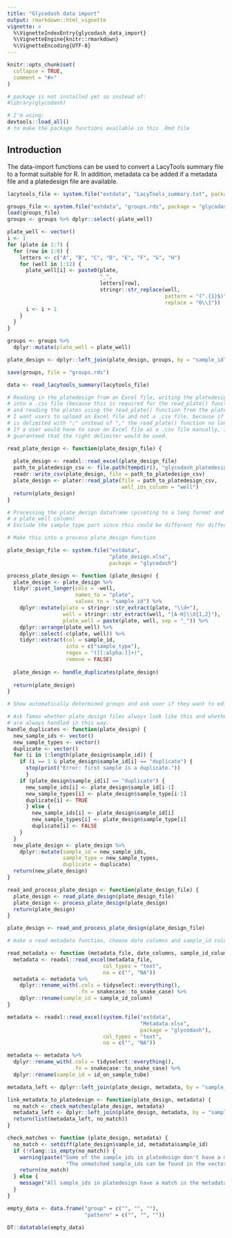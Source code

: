 ```yaml
---
title: "Glycodash data import"
output: rmarkdown::html_vignette
vignette: >
  %\VignetteIndexEntry{glycodash_data_import}
  %\VignetteEngine{knitr::rmarkdown}
  %\VignetteEncoding{UTF-8}
---
```


```r
knitr::opts_chunk$set(
  collapse = TRUE,
  comment = "#>"
)
```

```r
# package is not installed yet so instead of:
#library(glycodash)

# I'm using:
devtools::load_all()
# to make the package functions available in this .Rmd file
```

## Introduction

The data-import functions can be used to convert a LacyTools summary file to a format suitable for R. In addition, metadata ca be added if a metadata file and a platedesign file are available.

```r

lacytools_file <- system.file("extdata", "LacyTools_summary.txt", package = "glycodash")

groups_file <- system.file("extdata", "groups.rds", package = "glycodash")
load(groups_file)
groups <- groups %>% dplyr::select(-plate_well)

plate_well <- vector()
i <- 1
for (plate in 1:7) {
  for (row in 1:8) {
    letters <- c("A", "B", "C", "D", "E", "F", "G", "H")
    for (well in 1:12) {
      plate_well[i] <- paste0(plate, 
                              "_", 
                              letters[row], 
                              stringr::str_replace(well, 
                                                   pattern = "(^.{1}$)",
                                                   replace = "0\\1"))
      i <- i + 1
    }
  }
}

groups <- groups %>% 
  dplyr::mutate(plate_well = plate_well)

plate_design <- dplyr::left_join(plate_design, groups, by = "sample_id")

save(groups, file = "groups.rds")

data <- read_lacytools_summary(lacytools_file)

# Reading in the platedesign from an Excel file, writing the platedesign 
# into a .csv file (because this is required for the read_plate() function from plater) 
# and reading the plates using the read_plate() function from the plater package.
# I want users to upload an Excel file and not a .csv file, because if the csv file
# is delimited with ";" instead of "," the read_plate() function no longer works.
# If a user would have to save an Excel file as a .csv file manually, it cannot be 
# guaranteed that the right delimiter would be used.

read_plate_design <- function(plate_design_file) {
  
  plate_design <- readxl::read_excel(plate_design_file)
  path_to_platedesign_csv <- file.path(tempdir(), "glycodash_platedesign.csv")
  readr::write_csv(plate_design, file = path_to_platedesign_csv)
  plate_design <- plater::read_plate(file = path_to_platedesign_csv, 
                                     well_ids_column = "well")
  return(plate_design)
}

# Processing the plate_design dataframe (pivoting to a long format and adding
# a plate_well column)
# Exclude the sample_type part since this could be different for different data?

# Make this into a process plate_design function

plate_design_file <- system.file("extdata",
                                 "plate_design.xlsx",
                                 package = "glycodash")

process_plate_design <- function (plate_design) {
  plate_design <- plate_design %>%
  tidyr::pivot_longer(cols = -well,
                      names_to = "plate",
                      values_to = "sample_id") %>%
    dplyr::mutate(plate = stringr::str_extract(plate, "\\d+"),
                  well = stringr::str_extract(well, "[A-H]\\d{1,2}"),
                  plate_well = paste(plate, well, sep = "_")) %>% 
    dplyr::arrange(plate_well) %>% 
    dplyr::select(-c(plate, well)) %>% 
    tidyr::extract(col = sample_id, 
                   into = c("sample_type"), 
                   regex = "([[:alpha:]]+)",
                   remove = FALSE)
  
  plate_design <- handle_duplicates(plate_design)
  
  return(plate_design)
}

# Show automatically determined groups and ask user if they want to edit them

# Ask Tamas whether plate_design files always look like this and whether duplicates
# are always handled in this way.
handle_duplicates <- function(plate_design) {
  new_sample_ids <- vector()
  new_sample_types <- vector()
  duplicate <- vector()
  for (i in 1:length(plate_design$sample_id)) {
    if (i == 1 & plate_design$sample_id[i] == "duplicate") {
      stop(print("Error: first sample is a duplicate."))
      }
    if (plate_design$sample_id[i] == "duplicate") {
      new_sample_ids[i] <- plate_design$sample_id[i-1]
      new_sample_types[i] <- plate_design$sample_type[i-1]
      duplicate[i] <- TRUE
      } else {
        new_sample_ids[i] <- plate_design$sample_id[i]
        new_sample_types[i] <- plate_design$sample_type[i]
        duplicate[i] <- FALSE
    }
  }
  new_plate_design <- plate_design %>% 
    dplyr::mutate(sample_id = new_sample_ids,
                  sample_type = new_sample_types,
                  duplicate = duplicate)
  return(new_plate_design)
}

read_and_process_plate_design <- function(plate_design_file) {
  plate_design <- read_plate_design(plate_design_file)
  plate_design <- process_plate_design(plate_design)
  return(plate_design)
}

plate_design <- read_and_process_plate_design(plate_design_file)

# make a read metadata function, choose date columns and sample_id column?

read_metadata <- function (metadata_file, date_columns, sample_id_column) {
  metadata <- readxl::read_excel(metadata_file,
                               col_types = "text", 
                               na = c("", "NA"))
  metadata <- metadata %>% 
    dplyr::rename_with(.cols = tidyselect::everything(), 
                       .fn = snakecase::to_snake_case) %>% 
    dplyr::rename(sample_id = sample_id_column)
}

metadata <- readxl::read_excel(system.file("extdata",
                                           "Metadata.xlsx",
                                           package = "glycodash"),
                               col_types = "text", 
                               na = c("", "NA"))

metadata <- metadata %>% 
  dplyr::rename_with(.cols = tidyselect::everything(), 
                     .fn = snakecase::to_snake_case) %>% 
  dplyr::rename(sample_id = id_on_sample_tube)

metadata_left <- dplyr::left_join(plate_design, metadata, by = "sample_id")

link_metadata_to_platedesign <- function(plate_design, metadata) {
  no_match <- check_matches(plate_design, metadata)
  metadata_left <- dplyr::left_join(plate_design, metadata, by = "sample_id")
  return(list(metadata_left, no_match))
}

check_matches <- function (plate_design, metadata) {
  no_match <- setdiff(plate_design$sample_id, metadata$sample_id)
  if (!rlang::is_empty(no_match)) {
    warning(paste("Some of the sample_ids in platedesign don't have a match in the metadata.",
                   "The unmatched sample_ids can be found in the vector \"no_match\"."))
    return(no_match)
  } else {
    message("All sample_ids in platedesign have a match in the metadata.")
  }
}

empty_data <- data.frame("group" = c("", "", ""),
                         "pattern" = c("", "", ""))

DT::datatable(empty_data)

```

